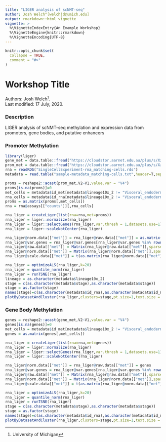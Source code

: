 ```yaml
---
title: "LIGER analysis of scNMT-seq"
author: Josh Welch^[welchjd@umich.edu]
output: rmarkdown::html_vignette
vignette: >
  %\VignetteIndexEntry{An Example Workshop}
  %\VignetteEngine{knitr::rmarkdown}
  %\VignetteEncoding{UTF-8}
---
```



```r
knitr::opts_chunk$set(
  collapse = TRUE,
  comment = "#>"
)
```

# Workshop Title

Authors:
    Josh Welch^[University of Michigan].
    <br/>
Last modified: 17 July, 2020.

### Description

LIGER analysis of scNMT-seq methylation and expression data from promoters, gene bodies, and putative enhancers

### Promoter Methylation
```r
library(liger)
gene_met = data.table::fread("https://cloudstor.aarnet.edu.au/plus/s/Xzf5vCgAEUVgbfQ/download?path=%2Fdata%2Fmet%2Fparsed&files=genebody.tsv.gz")
prom_met = data.table::fread("https://cloudstor.aarnet.edu.au/plus/s/Xzf5vCgAEUVgbfQ/download?path=%2Fdata%2Fmet%2Fparsed&files=prom_2000_2000.tsv.gz")
rna = readRDS("SingleCellExperiment-rna_matching-cells.rds")
metadata = read.table("sample-metadata_matching-cells.txt",header=T,sep=",")

proms = reshape2::acast(prom_met,V2~V1,value.var = "V4")
proms[is.na(proms)]=0
met_cells = metadata$id_met[metadata$lineage10x_2 != "Visceral_endoderm"]
rna_cells = metadata$id_rna[metadata$lineage10x_2 != "Visceral_endoderm"]
proms = as.matrix(proms[,met_cells])
rna = rna@assays[["counts"]][,rna_cells]

rna_liger = createLiger(list(rna=rna,met=proms))
rna_liger = liger::normalize(rna_liger)
rna_liger = liger::selectGenes(rna_liger,var.thresh = 1,datasets.use=1)
rna_liger = liger::scaleNotCenter(rna_liger)

rna_liger@norm.data[["met"]] = rna_liger@raw.data[["met"]] = as.matrix(100-proms)
rna_liger@var.genes = rna_liger@var.genes[rna_liger@var.genes %in% rownames(rna_liger@raw.data[["met"]])]
rna_liger@raw.data[["met"]] = Matrix(rna_liger@raw.data[["met"]],sparse=T)
rna_liger@norm.data[["met"]] = Matrix(rna_liger@norm.data[["met"]],sparse=T)
rna_liger@scale.data[["met"]] = t(as.matrix(rna_liger@norm.data[["met"]][rna_liger@var.genes,]))

rna_liger = optimizeALS(rna_liger,k=20)
rna_liger = quantile_norm(rna_liger)
rna_liger = runTSNE(rna_liger)
lineage = as.character(metadata$lineage10x_2)
stage = c(as.character(metadata$stage),as.character(metadata$stage))
stage = as.factor(stage)
names(stage)=c(as.character(metadata$id_rna),as.character(metadata$id_met))
plotByDatasetAndCluster(rna_liger,clusters=stage,pt.size=1,text.size = 0)
```

### Gene Body Methylation
```r
genes = reshape2::acast(gene_met,V2~V1,value.var = "V4")
genes[is.na(genes)]=0
met_cells = metadata$id_met[metadata$lineage10x_2 != "Visceral_endoderm"]
genes = as.matrix(genes[,met_cells])

rna_liger = createLiger(list(rna=rna,met=genes))
rna_liger = liger::normalize(rna_liger)
rna_liger = liger::selectGenes(rna_liger,var.thresh = 1,datasets.use=1)
rna_liger = liger::scaleNotCenter(rna_liger)

rna_liger@norm.data[["met"]] = rna_liger@raw.data[["met"]] = genes
rna_liger@var.genes = rna_liger@var.genes[rna_liger@var.genes %in% rownames(rna_liger@raw.data[["met"]])]
rna_liger@raw.data[["met"]] = Matrix(rna_liger@raw.data[["met"]],sparse=T)
rna_liger@norm.data[["met"]] = Matrix(rna_liger@norm.data[["met"]],sparse=T)
rna_liger@scale.data[["met"]] = t(as.matrix(rna_liger@norm.data[["met"]][rna_liger@var.genes,]))

rna_liger = optimizeALS(rna_liger,k=20)
rna_liger = quantile_norm(rna_liger)
rna_liger = runTSNE(rna_liger)
stage = c(as.character(metadata$stage),as.character(metadata$stage))
stage = as.factor(stage)
names(stage)=c(as.character(metadata$id_rna),as.character(metadata$id_met))
plotByDatasetAndCluster(rna_liger,clusters=stage,pt.size=1,text.size = 0)
```


